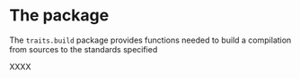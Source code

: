 # The package

The `traits.build` package provides functions needed to build a compilation from sources to the standards specified 

XXXX
